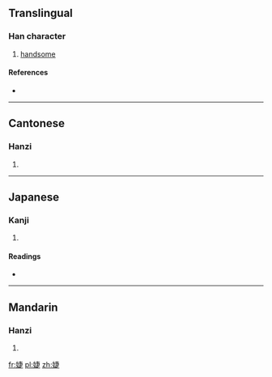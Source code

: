 ==Translingual==

===Han character===
{{Han char|rn=38|rad=女|as=08|sn=11|four=4548<sub>1</sub>|canj=女十中人 (VJLO)}}

# [[handsome]]

====References====
* {{Han ref|kx=0264.280|dkj=06412|dj=0531.190|hdz=21057.050|uh=5A55|ud=23125|bh=D4D0|bd=54480}}

----

==Cantonese==

===Hanzi===
{{yue-hanzi|jyut=|y=jit6}}

# {{defn|lang=yue|sort=女08}}

----

==Japanese==

===Kanji===
{{ja-kanji|grade=|rs=女08}}

# {{defn|lang=ja|sort=女08}}

====Readings====
* {{ja-readings|on=[[しょう]] (shō)|kun=[[みめよい]] (mimeyoi)}}

----

==Mandarin==

===Hanzi===
{{cmn-hanzi|pin=[[jié]] ([[jie2]])|wg=chieh<sup>2</sup>}}

# {{defn|lang=cmn|sort=女08}}

[[fr:婕]]
[[pl:婕]]
[[zh:婕]]